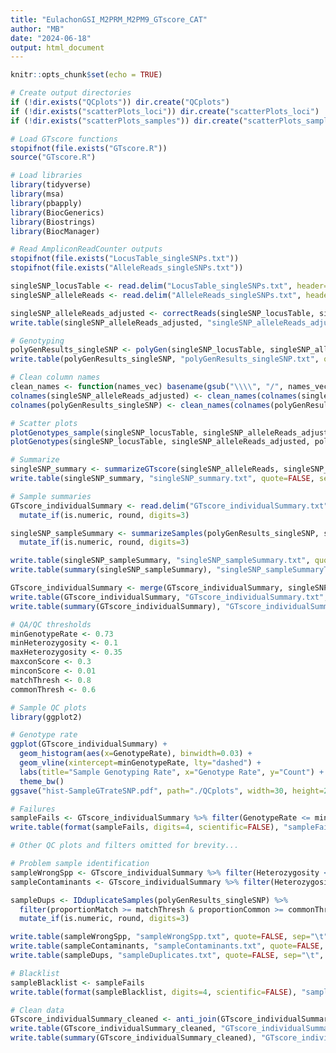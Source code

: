 ```yaml
---
title: "EulachonGSI_M2PRM_M2PM9_GTscore_CAT"
author: "MB"
date: "2024-06-18"
output: html_document
---
```


```r
knitr::opts_chunk$set(echo = TRUE)
```

```r
# Create output directories
if (!dir.exists("QCplots")) dir.create("QCplots")
if (!dir.exists("scatterPlots_loci")) dir.create("scatterPlots_loci")
if (!dir.exists("scatterPlots_samples")) dir.create("scatterPlots_samples")

# Load GTscore functions
stopifnot(file.exists("GTscore.R"))
source("GTscore.R")

# Load libraries
library(tidyverse)
library(msa)
library(pbapply)
library(BiocGenerics)
library(Biostrings)
library(BiocManager)
```

```r
# Read AmpliconReadCounter outputs
stopifnot(file.exists("LocusTable_singleSNPs.txt"))
stopifnot(file.exists("AlleleReads_singleSNPs.txt"))

singleSNP_locusTable <- read.delim("LocusTable_singleSNPs.txt", header=TRUE, stringsAsFactors=FALSE, check.names=FALSE)
singleSNP_alleleReads <- read.delim("AlleleReads_singleSNPs.txt", header=TRUE, row.names=1, stringsAsFactors=FALSE, check.names=FALSE)

singleSNP_alleleReads_adjusted <- correctReads(singleSNP_locusTable, singleSNP_alleleReads)
write.table(singleSNP_alleleReads_adjusted, "singleSNP_alleleReads_adjusted.txt", quote=FALSE, sep="\t")
```

```r
# Genotyping
polyGenResults_singleSNP <- polyGen(singleSNP_locusTable, singleSNP_alleleReads_adjusted)
write.table(polyGenResults_singleSNP, "polyGenResults_singleSNP.txt", quote=FALSE, sep="\t")

# Clean column names
clean_names <- function(names_vec) basename(gsub("\\\\", "/", names_vec))
colnames(singleSNP_alleleReads_adjusted) <- clean_names(colnames(singleSNP_alleleReads_adjusted))
colnames(polyGenResults_singleSNP) <- clean_names(colnames(polyGenResults_singleSNP))

# Scatter plots
plotGenotypes_sample(singleSNP_locusTable, singleSNP_alleleReads_adjusted, polyGenResults_singleSNP, type='scatter', savePlot="Y", saveDir="scatterPlots_samples")
plotGenotypes(singleSNP_locusTable, singleSNP_alleleReads_adjusted, polyGenResults_singleSNP, type='scatter', savePlot="Y", saveDir="scatterPlots_loci")

# Summarize
singleSNP_summary <- summarizeGTscore(singleSNP_alleleReads, singleSNP_locusTable, polyGenResults_singleSNP)
write.table(singleSNP_summary, "singleSNP_summary.txt", quote=FALSE, sep="\t")
```

```r
# Sample summaries
GTscore_individualSummary <- read.delim("GTscore_individualSummary.txt", header=TRUE, stringsAsFactors=FALSE) %>% 
  mutate_if(is.numeric, round, digits=3)

singleSNP_sampleSummary <- summarizeSamples(polyGenResults_singleSNP, singleSNP_alleleReads_adjusted) %>% 
  mutate_if(is.numeric, round, digits=3)

write.table(singleSNP_sampleSummary, "singleSNP_sampleSummary.txt", quote=FALSE, sep="\t")
write.table(summary(singleSNP_sampleSummary), "singleSNP_sampleSummaryTable.txt", quote=FALSE, sep="\t")

GTscore_individualSummary <- merge(GTscore_individualSummary, singleSNP_sampleSummary, by.x="Sample", by.y="sample")
write.table(GTscore_individualSummary, "GTscore_individualSummary.txt", quote=FALSE, sep="\t")
write.table(summary(GTscore_individualSummary), "GTscore_individualSummaryTable.txt", quote=FALSE, sep="\t")
```

```r
# QA/QC thresholds
minGenotypeRate <- 0.73
minHeterozygosity <- 0.1
maxHeterozygosity <- 0.35
maxconScore <- 0.3
minconScore <- 0.01
matchThresh <- 0.8
commonThresh <- 0.6
```

```r
# Sample QC plots
library(ggplot2)

# Genotype rate
ggplot(GTscore_individualSummary) +
  geom_histogram(aes(x=GenotypeRate), binwidth=0.03) +
  geom_vline(xintercept=minGenotypeRate, lty="dashed") +
  labs(title="Sample Genotyping Rate", x="Genotype Rate", y="Count") +
  theme_bw()
ggsave("hist-SampleGTrateSNP.pdf", path="./QCplots", width=30, height=20, units="cm")

# Failures
sampleFails <- GTscore_individualSummary %>% filter(GenotypeRate <= minGenotypeRate)
write.table(format(sampleFails, digits=4, scientific=FALSE), "sampleFails.txt", quote=FALSE, sep="\t", row.names=FALSE)

# Other QC plots and filters omitted for brevity...
```

```r
# Problem sample identification
sampleWrongSpp <- GTscore_individualSummary %>% filter(Heterozygosity < minHeterozygosity)
sampleContaminants <- GTscore_individualSummary %>% filter(Heterozygosity >= maxHeterozygosity | conScore >= maxconScore)

sampleDups <- IDduplicateSamples(polyGenResults_singleSNP) %>% 
  filter(proportionMatch >= matchThresh & proportionCommon >= commonThresh) %>% 
  mutate_if(is.numeric, round, digits=3)

write.table(sampleWrongSpp, "sampleWrongSpp.txt", quote=FALSE, sep="\t", row.names=FALSE)
write.table(sampleContaminants, "sampleContaminants.txt", quote=FALSE, sep="\t", row.names=FALSE)
write.table(sampleDups, "sampleDuplicates.txt", quote=FALSE, sep="\t", row.names=FALSE)

# Blacklist
sampleBlacklist <- sampleFails
write.table(format(sampleBlacklist, digits=4, scientific=FALSE), "sampleBlacklist.txt", quote=FALSE, sep="\t", row.names=FALSE)
```

```r
# Clean data
GTscore_individualSummary_cleaned <- anti_join(GTscore_individualSummary, sampleBlacklist)
write.table(GTscore_individualSummary_cleaned, "GTscore_individualSummary_cleaned.txt", quote=FALSE, sep="\t")
write.table(summary(GTscore_individualSummary_cleaned), "GTscore_individualSummaryTable_cleaned.txt", quote=FALSE, sep="\t")
```

<!-- You can continue cleaning the rest of the read count plots section if needed. -->
